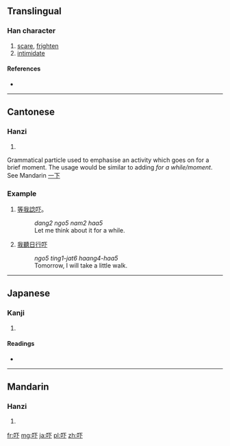 {{also|嚇}}
==Translingual==

===Han character===
{{Han char|rn=30|rad=口|as=03|sn=6|four=|canj=口一卜 (RMY)|ids=⿰[[口]][[下]]}}

# [[scare]], [[frighten]]
# [[intimidate]]

====References====
* {{Han ref|kx=0177.021|dkj=03306|dj=0394.050|hdz=10577.020|uh=5413|ud=21523}}

----

==Cantonese==

===Hanzi===
{{yue-hanzi|jyut=[[haa3]], [[haa5]], [[haak3]]|y=ha3, ha5, haak3|tra=嚇}}

# {{defn|lang=yue|sort=口03}}

Grammatical particle used to emphasise an activity which goes on for a brief moment. The usage would be similar to adding ''for a while/moment''. See Mandarin [[一下]]

===Example===
# [[等]][[我]][[諗]][[吓]]。
#: ''dang2 ngo5 nam2 haa5''
#: Let me think about it for a while.
# [[我]][[聽日]][[行]][[吓]]
#: ''ngo5 ting1-jat6 haang4-haa5''
#: Tomorrow, I will take a little walk.

----

==Japanese==

===Kanji===
{{ja-kanji|grade=|rs=口03}}

# {{defn|lang=ja|sort=口03}}

====Readings====
* {{ja-readings|on=[[か]] (ka)|kun=[[おどす]] (odosu)}}

----

==Mandarin==

===Hanzi===
{{cmn-hanzi|tra=嚇|pin=[[hè]] ([[he4]]), [[xià]] ([[xia4]])|wg=ho<sup>4</sup>, hsia<sup>4</sup>}}

# {{defn|lang=cmn|sort=口03}}

[[fr:吓]]
[[mg:吓]]
[[ja:吓]]
[[pl:吓]]
[[zh:吓]]